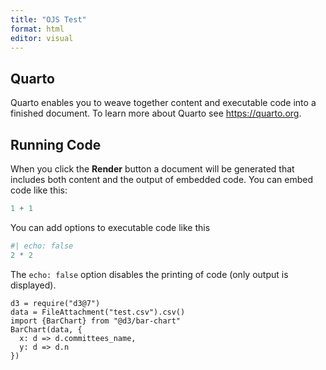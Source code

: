 ```yaml
---
title: "OJS Test"
format: html
editor: visual
---
```


## Quarto

Quarto enables you to weave together content and executable code into a finished document. To learn more about Quarto see <https://quarto.org>.

## Running Code

When you click the **Render** button a document will be generated that includes both content and the output of embedded code. You can embed code like this:

```r
1 + 1
```

You can add options to executable code like this

```r
#| echo: false
2 * 2
```

The `echo: false` option disables the printing of code (only output is displayed).

```ojs
d3 = require("d3@7")
data = FileAttachment("test.csv").csv()
import {BarChart} from "@d3/bar-chart"
BarChart(data, {
  x: d => d.committees_name,
  y: d => d.n
})
```
